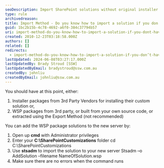 ```yaml
---
seoDescription: Import SharePoint solutions without original installer using stsadm command to add customizations and packages to new server.
type: rule
archivedreason:
title: Import Method - Do you know how to import a solution if you don’t have the original installer? (optional)
guid: 1bc2b15b-4c78-4692-a6f0-384c37794b57
uri: import-method-do-you-know-how-to-import-a-solution-if-you-dont-have-the-original-installer-optional
created: 2010-12-23T03:18:58.000Z
authors: []
related: []
redirects:
  - import-method-do-you-know-how-to-import-a-solution-if-you-don’t-have-the-original-installer-(optional)
lastUpdated: 2024-06-08T03:27:17.000Z
lastUpdatedBy: Brady Stroud [SSW]
lastUpdatedByEmail: bradystroud@ssw.com.au
createdBy: johnliu
createdByEmail: johnliu@ssw.com.au
---
```


You should have at this point, either:

1.  Installer packages from 3rd Party Vendors for installing their custom solution or,
2.  WSP packages from 3rd party, or built from your own source code, or extracted using the Export Method (not recommended)

You can add the WSP package solutions to the new server by:

1. Open up **cmd** with Administrator privileges
2. Enter your **C:\SharePointCustomizations** folder
   cd C:\SharePointCustomizations
3. Use **stsadm** to import the solution to your new server
   Stsadm –o AddSolution –filename NameOfSolution.wsp
4. Make sure there are no errors when the command runs
